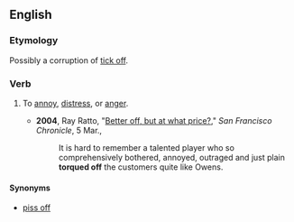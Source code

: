 ==English==

===Etymology===
Possibly a corruption of [[tick off]].

===Verb===
{{en-verb|torques off|torquing off|torqued off}}

#{{transitive}} To [[annoy]], [[distress]], or [[anger]].
#*'''2004''', Ray Ratto, "[http://www.sfgate.com/cgi-bin/article.cgi?f=/c/a/2004/03/05/SPGI55F1HC1.DTL Better off, but at what price?]," ''San Francisco Chronicle'', 5 Mar.,
#*:It is hard to remember a talented player who so comprehensively bothered, annoyed, outraged and just plain '''torqued off''' the customers quite like Owens.

====Synonyms====
*[[piss off]]
